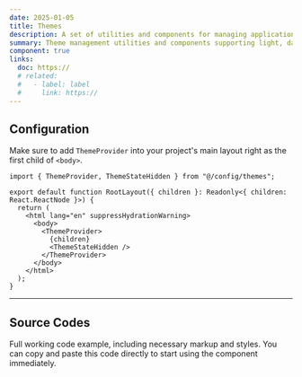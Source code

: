 ```yaml
---
date: 2025-01-05
title: Themes
description: A set of utilities and components for managing application themes (light, dark, system). Includes logic for switching, persisting, and applying themes dynamically.
summary: Theme management utilities and components supporting light, dark, and system themes.
component: true
links:
  doc: https://
  # related:
  #   - label: label
  #     link: https://
---
```


## Configuration

Make sure to add `ThemeProvider` into your project's main layout right as the first child of `<body>`.

```tsx showLineNumbers title="app/layout.tsx" caption="add your layout root"
import { ThemeProvider, ThemeStateHidden } from "@/config/themes";

export default function RootLayout({ children }: Readonly<{ children: React.ReactNode }>) {
  return (
    <html lang="en" suppressHydrationWarning>
      <body>
        <ThemeProvider>
          {children}
          <ThemeStateHidden />
        </ThemeProvider>
      </body>
    </html>
  );
}
```

---

## Source Codes

Full working code example, including necessary markup and styles.
You can copy and paste this code directly to start using the component immediately.

<SourceCodes name="themes" />
